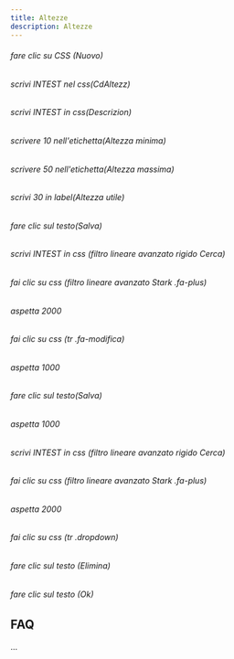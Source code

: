 ```yaml
---
title: Altezze
description: Altezze
---
```

###### fare clic su CSS (Nuovo)

###### scrivi INTEST nel css(CdAltezz)

###### scrivi INTEST in css(Descrizion)

###### scrivere 10 nell'etichetta(Altezza minima)

###### scrivere 50 nell'etichetta(Altezza massima)

###### scrivi 30 in label(Altezza utile)

###### fare clic sul testo(Salva)

###### scrivi INTEST in css (filtro lineare avanzato rigido Cerca)

###### fai clic su css (filtro lineare avanzato Stark .fa-plus)

###### aspetta 2000

###### fai clic su css (tr .fa-modifica)

###### aspetta 1000

###### fare clic sul testo(Salva)

###### aspetta 1000

###### scrivi INTEST in css (filtro lineare avanzato rigido Cerca)

###### fai clic su css (filtro lineare avanzato Stark .fa-plus)

###### aspetta 2000

###### fai clic su css (tr .dropdown)

###### fare clic sul testo (Elimina)

###### fare clic sul testo (Ok)

FAQ
---

...